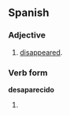 ==Spanish==

===Adjective===
{{es-adj|f=desaparecida}}

# [[disappeared]].

===Verb form===
'''desaparecido'''

# {{past participle of|lang=Spanish|desaparecer}}